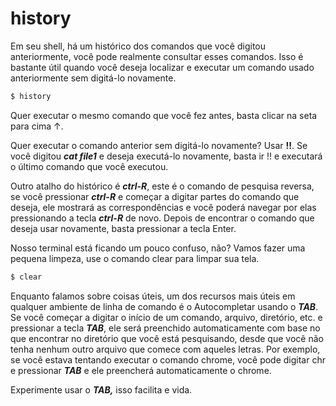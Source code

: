 # history

Em seu shell, há um histórico dos comandos que você digitou anteriormente, você pode realmente consultar esses comandos. Isso é bastante útil quando você deseja localizar e executar um comando usado anteriormente sem digitá-lo novamente.

```bash
$ history
```

Quer executar o mesmo comando que você fez antes, basta clicar na seta para cima ↑.

Quer executar o comando anterior sem digitá-lo novamente? Usar **!!**. Se você digitou ***cat file1*** e deseja executá-lo novamente, basta ir !! e executará o último comando que você executou.

Outro atalho do histórico é ***ctrl-R***, este é o comando de pesquisa reversa, se você pressionar ***ctrl-R*** e começar a digitar partes do comando que deseja, ele mostrará as correspondências e você poderá navegar por elas pressionando a tecla ***ctrl-R*** de novo. Depois de encontrar o comando que deseja usar novamente, basta pressionar a tecla Enter.

Nosso terminal está ficando um pouco confuso, não? Vamos fazer uma pequena limpeza, use o comando clear para limpar sua tela.

```bash
$ clear
```

Enquanto falamos sobre coisas úteis, um dos recursos mais úteis em qualquer ambiente de linha de comando é o Autocompletar usando o ***TAB***. Se você começar a digitar o início de um comando, arquivo, diretório, etc. e pressionar a tecla ***TAB***, ele será preenchido automaticamente com base no que encontrar no diretório que você está pesquisando, desde que você não tenha nenhum outro arquivo que comece com aqueles letras. Por exemplo, se você estava tentando executar o comando chrome, você pode digitar chr e pressionar ***TAB*** e ele preencherá automaticamente o chrome.

Experimente usar o ***TAB,*** isso facilita e vida.